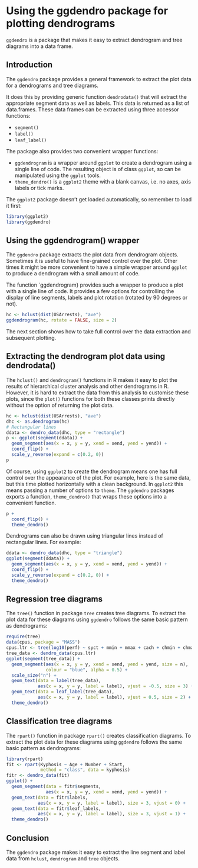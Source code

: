 % \VignetteEngine{knitr::knitr}
% \VignetteIndexEntry{Plotting dendrograms and tree diagrams with ggplot}
% \VignettePackage{ggdendro}


# Using the ggdendro package for plotting dendrograms

`ggdendro` is a package that makes it easy to extract dendrogram and tree diagrams into a data frame.  

## Introduction

The `ggdendro` package provides a general framework to extract the plot data for a dendrograms and tree diagrams.

It does this by providing generic function `dendrodata()` that will extract the appropriate segment data as well as labels.  This data is returned as a list of data.frames.  These data frames can be extracted using three accessor functions:

- `segment()`
- `label()`
- `leaf_label()`

The package also provides two convenient wrapper functions:


- `ggdendrogram` is a wrapper around `ggplot` to create a dendrogram using a single line of code.  The resulting object is of class `ggplot`, so can be manipulated using the `ggplot` tools.
- `theme_dendro()` is a `ggplot2` theme with a blank canvas, i.e. no axes, axis labels or tick marks.

The `ggplot2` package doesn't get loaded automatically, so remember to load it first: 

```{r init}
library(ggplot2)
library(ggdendro)
```

## Using the ggdendrogram() wrapper

The `ggdendro` package extracts the plot data from dendrogram objects.  Sometimes it is useful to have fine-grained control over the plot.  Other times it might be more convenient to have a simple wrapper around `ggplot` to produce a dendrogram with a small amount of code.

The function `ggdendrogram} provides such a wrapper to produce a plot with a single line of code.  It provides a few options for controlling the display of line segments, labels and plot rotation (rotated by 90 degrees or not).  

```{r dendrogram}
hc <- hclust(dist(USArrests), "ave")
ggdendrogram(hc, rotate = FALSE, size = 2)
```


The next section shows how to take full control over the data extraction and subsequent plotting.

## Extracting the dendrogram plot data using dendrodata()

The `hclust()` and `dendrogram()` functions in R makes it easy to plot the results of hierarchical cluster analysis and other dendrograms in R.  However, it is hard to extract the data from this analysis to customise these plots, since the `plot()` functions for both these classes prints directly without the option of returning the plot data.  

```{r dendro1}
hc <- hclust(dist(USArrests), "ave")
dhc <- as.dendrogram(hc)
# Rectangular lines
ddata <- dendro_data(dhc, type = "rectangle")
p <- ggplot(segment(ddata)) + 
  geom_segment(aes(x = x, y = y, xend = xend, yend = yend)) + 
  coord_flip() + 
  scale_y_reverse(expand = c(0.2, 0))
p
```



Of course, using `ggplot2` to create the dendrogram means one has full control over the appearance of the plot.  For example, here is the same data, but this time plotted horizontally with a clean background.  In `ggplot2` this means
passing a number of options to `theme`.  The `ggdendro` packages exports a function, `theme_dendro()` that wraps these options into a convenient function.

```{r dendro-2}
p + 
  coord_flip() + 
  theme_dendro()
```


Dendrograms can also be drawn using triangular lines instead of rectangular lines.  For example:

```{r dendro-3}
ddata <- dendro_data(dhc, type = "triangle")
ggplot(segment(ddata)) + 
  geom_segment(aes(x = x, y = y, xend = xend, yend = yend)) + 
  coord_flip() + 
  scale_y_reverse(expand = c(0.2, 0)) +
  theme_dendro()
```



## Regression tree diagrams

The `tree()` function in package `tree` creates tree diagrams.  To extract the plot data for these diagrams using `ggdendro` follows the same basic pattern as dendrograms: 

```{r tree}
require(tree)
data(cpus, package = "MASS")
cpus.ltr <- tree(log10(perf) ~ syct + mmin + mmax + cach + chmin + chmax, data = cpus)
tree_data <- dendro_data(cpus.ltr)
ggplot(segment(tree_data)) +
  geom_segment(aes(x = x, y = y, xend = xend, yend = yend, size = n), 
               colour = "blue", alpha = 0.5) +
  scale_size("n") +
  geom_text(data = label(tree_data), 
            aes(x = x, y = y, label = label), vjust = -0.5, size = 3) +
  geom_text(data = leaf_label(tree_data), 
            aes(x = x, y = y, label = label), vjust = 0.5, size = 2) +
  theme_dendro()

```



## Classification tree diagrams

The `rpart()` function in package `rpart()` creates classification diagrams.  To extract the plot data for these diagrams using `ggdendro` follows the same basic pattern as dendrograms: 

```{r rpart}
library(rpart)
fit <- rpart(Kyphosis ~ Age + Number + Start, 
             method = "class", data = kyphosis)
fitr <- dendro_data(fit)
ggplot() + 
  geom_segment(data = fitr$segments, 
               aes(x = x, y = y, xend = xend, yend = yend)) + 
  geom_text(data = fitr$labels, 
            aes(x = x, y = y, label = label), size = 3, vjust = 0) +
  geom_text(data = fitr$leaf_labels, 
            aes(x = x, y = y, label = label), size = 3, vjust = 1) +
  theme_dendro()
```




## Conclusion

The `ggdendro` package makes it easy to extract the line segment and label data from `hclust`, `dendrogram` and `tree` objects.




